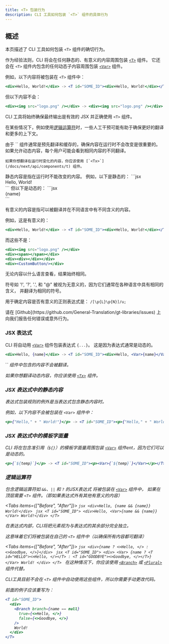 ```yaml
---
title: <T> 包装行为
description: CLI 工具如何包装 `<T>` 组件的具体行为
---
```


## 概述

本页描述了 CLI 工具如何包装 `<T>` 组件的确切行为。

作为经验法则，CLI 将会在任何静态的、有意义的内容周围包装 [`<T>`](/docs/next/api/components/t) 组件。
它还会在 `<T>` 组件内包含的任何动态子内容周围包装 [`<Var>`](/docs/next/api/components/var) 组件。

例如，以下内容将被包装在 `<T>` 组件中：
```jsx
<div>Hello, World!</div> -> <T id="SOME_ID"><div>Hello, World!</div></T>
```

但以下内容不会：
```jsx
<div><img src="logo.png" /></div> -> <div><img src="logo.png" /></div>
```

CLI 工具将始终确保最终输出是有效的 JSX 并正确使用 `<T>` 组件。

在某些情况下，例如使用[逻辑运算符](#logical-operators)时，一些人工干预可能有助于确保更好的翻译和更多的上下文。

<Accordions>
  <Accordion title="为什么 <T> 组件不能包装动态内容？">
    由于 `<T>` 组件通常是预先翻译和缓存的，确保内容在运行时不会改变是很重要的。
    如果允许动态内容，每个用户可能会看到相同内容的不同翻译。

    如果你想翻译在运行时变化的内容，你应该使用 [`<Tx>`](/docs/next/api/components/t) 组件。
  </Accordion>
  <Accordion title='什么被视为"静态"内容？'>
    静态内容是指在运行时不能改变的内容。
    例如，以下是静态的：
    ```jsx
    <div>Hello, World!</div>
    ```
    但以下是动态的：
    ```jsx
    <div>{name}</div>
    ```
  </Accordion>
  <Accordion title='什么被视为"有意义的"内容？'>
    
有意义的内容是指可以被翻译并在不同语言中有不同含义的内容。

例如，这是有意义的：
```jsx
<div>Hello, World!</div> -> <T id="SOME_ID"><div>Hello, World!</div></T>
```
而这些不是：
```jsx
<div><img src="logo.png" /></div>
<div><span></span></div>
<div><div></div></div>
<div><CustomButton/></div>
```

无论内容以什么语言查看，结果始终相同。

<Callout type="info">
  符号如 '!', '?', '.', 和 "@" 被视为无意义的，因为它们通常在各种语言中具有相同的含义，
  并翻译为相同的符号。
  
  用于确定内容是否有意义的正则表达式是：
  ```/[\p{L}\p{N}]/u;```
</Callout>
  </Accordion>
</Accordions>

<Callout type="info">
  请在 [Github](https://github.com/General-Translation/gt-libraries/issues) 上向我们报告任何错误或意外行为。
</Callout>


### JSX 表达式

CLI 将自动用 [`<Var>`](/docs/next/api/components/var) 组件包装表达式 `{...}`。
这是因为表达式通常是动态的。

```jsx
<div>Hello, {name}</div> -> <T id="SOME_ID"><div>Hello, <Var>{name}</Var></div></T>
```

<Callout type="warn">
  `<Var>` 组件中包含的内容不会被翻译。
  
  如果你想翻译动态内容，你应该使用 [`<Tx>`](/docs/next/api/components/t) 组件。
</Callout>

### JSX 表达式中的静态内容

表达式包装规则的例外是当表达式包含静态内容时。

例如，以下内容不会被包装在 `<Var>` 组件中：
```jsx
<p>{"Hello," + " World!"}</p> -> <T id="SOME_ID"><p>{"Hello," + " World!"}</p></T>
```


### JSX 表达式中的模板字面量

CLI 将在包含准引用（`${}`）的模板字面量周围包装 [`<Var>`](/docs/next/api/components/var) 组件ent，因为它们可以是动态的。
```jsx
<p>{`${temp}`}</p> -> <T id="SOME_ID"><p><Var>{`${temp}`}</Var></p></T>
```

### 逻辑运算符

包含逻辑运算符如 `&&`、`||` 和 `?` 的JSX表达式
将被包装在 [`<Var>`](/docs/next/api/components/var) 组件中，
如果在顶层需要 `<T>` 组件。（即如果表达式外有其他有意义的内容）

<Tabs items={["Before", "After"]}>
  <Tab value="Before">
    ```jsx
    <div>Hello, {name && {name}} World!</div>
    ```
  </Tab>
  <Tab value="After">
    ```jsx
    <T id="SOME_ID">
      <div>Hello, <Var>{name && {name}}</Var> World!</div>
    </T>
    ```
  </Tab>
</Tabs>

在表达式内部，CLI将把元素视为与表达式的其余部分完全独立。

这意味着它们将被包装在自己的 `<T>` 组件中（以确保所有内容都可翻译）

<Tabs items={["Before", "After"]}>
  <Tab value="Before">
    ```jsx
    <div>{name ? <>Hello, </> : <>Goodbye, </>}</div>
    ```
  </Tab>
  <Tab value="After">
    ```jsx
    <T id="SOME_ID">
      <div>
        <Var>
          {name ? <T id="HELLO"><>Hello, </></T> : <T id="GOODBYE"><>Goodbye, </></T>}
        </Var> World!
      </div>
    </T>
    ```
  </Tab>
</Tabs>
<Callout type="warn">
  在这种情况下，你应该使用 [`<Branch>`](/docs/next/api/components/branch) 或 [`<Plural>`](/docs/next/api/components/plural) 组件代替。

  CLI工具目前不会在 `<T>` 组件中自动使用这些组件，所以你需要手动更改代码。

  前面的例子应该重写为：
  ```jsx
  <T id="SOME_ID">
    <div>
      <Branch branch={name == null}
        true={<>Hello, </>}
        false={<>Goodbye, </>}
      />
      World!
    </div>
  </T>
  ```
</Callout>